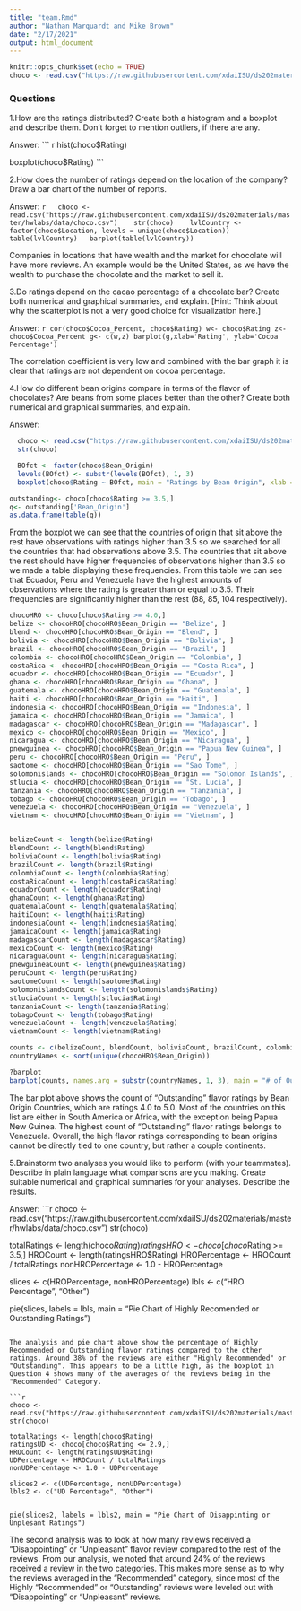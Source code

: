 ```yaml
---
title: "team.Rmd"
author: "Nathan Marquardt and Mike Brown"
date: "2/17/2021"
output: html_document
---
```


```r
knitr::opts_chunk$set(echo = TRUE)
choco <- read.csv("https://raw.githubusercontent.com/xdaiISU/ds202materials/master/hwlabs/data/choco.csv")
```

### Questions
1.How are the ratings distributed? Create both a histogram and a boxplot and describe them. Don’t forget to mention outliers, if there are any.

  Answer: 
  ``` r
  hist(choco$Rating)
  
  boxplot(choco$Rating)
  ```
  
2.How does the number of ratings depend on the location of the company? Draw a bar chart of the number of reports.

  Answer:
   ```r
  choco <- read.csv("https://raw.githubusercontent.com/xdaiISU/ds202materials/master/hwlabs/data/choco.csv") 
  str(choco) 
  lvlCountry <- factor(choco$Location, levels = unique(choco$Location))
  table(lvlCountry)
  barplot(table(lvlCountry))
  ```
  
  Companies in locations that have wealth and the market for chocolate will have more reviews. An example would be the United States, as we have the wealth to purchase the chocolate and the market to sell it.
  
3.Do ratings depend on the cacao percentage of a chocolate bar? Create both numerical and graphical summaries, and explain. [Hint: Think about why the scatterplot is not a very good choice for visualization here.]

  Answer:
  ``` r
cor(choco$Cocoa_Percent, choco$Rating)
w<- choco$Rating
z<- choco$Cocoa_Percent
g<- c(w,z)
barplot(g,xlab='Rating', ylab='Cocoa Percentage')
```

  The correlation coefficient is very low and combined with the bar graph it is clear that ratings are not dependent on cocoa percentage.
  
4.How do different bean origins compare in terms of the flavor of chocolates? Are beans from some places better than the other? Create both numerical and graphical summaries, and explain.

  Answer: 
``` r
  choco <- read.csv("https://raw.githubusercontent.com/xdaiISU/ds202materials/master/hwlabs/data/choco.csv") 
  str(choco) 

  BOfct <- factor(choco$Bean_Origin)
  levels(BOfct) <- substr(levels(BOfct), 1, 3)
  boxplot(choco$Rating ~ BOfct, main = "Ratings by Bean Origin", xlab = "Bean   Origin", ylab = "Rating")
```
``` r
outstanding<- choco[choco$Rating >= 3.5,]
q<- outstanding['Bean_Origin']
as.data.frame(table(q))
```
  From the boxplot we can see that the countries of origin that sit above the rest have observations with ratings higher than 3.5 so we searched for all the countries that had observations above 3.5. The countries that sit above the rest should have higher frequencies of observations higher than 3.5 so we made a table displaying these frequencies. From this table we can see that Ecuador, Peru and Venezuela have the highest amounts of observations where the rating is greater than or equal to 3.5. Their frequencies are significantly higher than the rest (88, 85, 104 respectively). 
  
  ```r
  chocoHRO <- choco[choco$Rating >= 4.0,] 
belize <- chocoHRO[chocoHRO$Bean_Origin == "Belize", ]
blend <- chocoHRO[chocoHRO$Bean_Origin == "Blend", ]
bolivia <- chocoHRO[chocoHRO$Bean_Origin == "Bolivia", ]
brazil <- chocoHRO[chocoHRO$Bean_Origin == "Brazil", ]
colombia <- chocoHRO[chocoHRO$Bean_Origin == "Colombia", ]
costaRica <- chocoHRO[chocoHRO$Bean_Origin == "Costa Rica", ]
ecuador <- chocoHRO[chocoHRO$Bean_Origin == "Ecuador", ]
ghana <- chocoHRO[chocoHRO$Bean_Origin == "Ghana", ]
guatemala <- chocoHRO[chocoHRO$Bean_Origin == "Guatemala", ]
haiti <- chocoHRO[chocoHRO$Bean_Origin == "Haiti", ]
indonesia <- chocoHRO[chocoHRO$Bean_Origin == "Indonesia", ]
jamaica <- chocoHRO[chocoHRO$Bean_Origin == "Jamaica", ]
madagascar <- chocoHRO[chocoHRO$Bean_Origin == "Madagascar", ]
mexico <- chocoHRO[chocoHRO$Bean_Origin == "Mexico", ]
nicaragua <- chocoHRO[chocoHRO$Bean_Origin == "Nicaragua", ]
pnewguinea <- chocoHRO[chocoHRO$Bean_Origin == "Papua New Guinea", ]
peru <- chocoHRO[chocoHRO$Bean_Origin == "Peru", ]
saotome <- chocoHRO[chocoHRO$Bean_Origin == "Sao Tome", ]
solomonislands <- chocoHRO[chocoHRO$Bean_Origin == "Solomon Islands", ]
stlucia <- chocoHRO[chocoHRO$Bean_Origin == "St. Lucia", ]
tanzania <- chocoHRO[chocoHRO$Bean_Origin == "Tanzania", ]
tobago <- chocoHRO[chocoHRO$Bean_Origin == "Tobago", ]
venezuela <- chocoHRO[chocoHRO$Bean_Origin == "Venezuela", ]
vietnam <- chocoHRO[chocoHRO$Bean_Origin == "Vietnam", ]


belizeCount <- length(belize$Rating)
blendCount <- length(blend$Rating)
boliviaCount <- length(bolivia$Rating)
brazilCount <- length(brazil$Rating)
colombiaCount <- length(colombia$Rating)
costaRicaCount <- length(costaRica$Rating)
ecuadorCount <- length(ecuador$Rating)
ghanaCount <- length(ghana$Rating)
guatemalaCount <- length(guatemala$Rating)
haitiCount <- length(haiti$Rating)
indonesiaCount <- length(indonesia$Rating)
jamaicaCount <- length(jamaica$Rating)
madagascarCount <- length(madagascar$Rating)
mexicoCount <- length(mexico$Rating)
nicaraguaCount <- length(nicaragua$Rating)
pnewguineaCount <- length(pnewguinea$Rating)
peruCount <- length(peru$Rating)
saotomeCount <- length(saotome$Rating)
solomonislandsCount <- length(solomonislands$Rating)
stluciaCount <- length(stlucia$Rating)
tanzaniaCount <- length(tanzania$Rating)
tobagoCount <- length(tobago$Rating)
venezuelaCount <- length(venezuela$Rating)
vietnamCount <- length(vietnam$Rating)

counts <- c(belizeCount, blendCount, boliviaCount, brazilCount, colombiaCount, costaRicaCount, ecuadorCount, ghanaCount, guatemalaCount, haitiCount, indonesiaCount, jamaicaCount, madagascarCount, mexicoCount, nicaraguaCount, peruCount, pnewguineaCount, saotomeCount, solomonislandsCount, stluciaCount, tanzaniaCount, tobagoCount, venezuelaCount, vietnamCount)
countryNames <- sort(unique(chocoHRO$Bean_Origin))

?barplot
barplot(counts, names.arg = substr(countryNames, 1, 3), main = "# of Outstanding Flavor Reviews by Country", xlab = "Bean Origin Countries", ylab = "# of Outstanding Flavors", col = "red")
```

  The bar plot above shows the count of "Outstanding" flavor ratings by Bean Origin Countries, which are ratings 4.0 to 5.0. Most of the countries on this list are either in South America or Africa, with the exception being Papua New Guinea. The highest count of "Outstanding" flavor ratings belongs to Venezuela. Overall, the high flavor ratings corresponding to bean origins cannot be directly tied to one country, but rather a couple continents.  
  
  
5.Brainstorm two analyses you would like to perform (with your teammates). Describe in plain language what comparisons are you making. Create suitable numerical and graphical summaries for your analyses. Describe the results.

  Answer:
  ```r
  choco <- read.csv("https://raw.githubusercontent.com/xdaiISU/ds202materials/master/hwlabs/data/choco.csv") 
str(choco) 

totalRatings <- length(choco$Rating)
ratingsHRO <- choco[choco$Rating >= 3.5,]
HROCount <- length(ratingsHRO$Rating)
HROPercentage <- HROCount / totalRatings
nonHROPercentage <- 1.0 - HROPercentage

slices <- c(HROPercentage, nonHROPercentage)
lbls <- c("HRO Percentage", "Other")


pie(slices, labels = lbls, main = "Pie Chart of Highly Recomended or Outstanding Ratings")
```

The analysis and pie chart above show the percentage of Highly Recommended or Outstanding flavor ratings compared to the other ratings. Around 38% of the reviews are either "Highly Recommended" or "Outstanding". This appears to be a little high, as the boxplot in Question 4 shows many of the averages of the reviews being in the "Recommended" Category.

```r
choco <- read.csv("https://raw.githubusercontent.com/xdaiISU/ds202materials/master/hwlabs/data/choco.csv") 
str(choco) 

totalRatings <- length(choco$Rating)
ratingsUD <- choco[choco$Rating <= 2.9,]
HROCount <- length(ratingsUD$Rating)
UDPercentage <- HROCount / totalRatings
nonUDPercentage <- 1.0 - UDPercentage

slices2 <- c(UDPercentage, nonUDPercentage)
lbls2 <- c("UD Percentage", "Other")


pie(slices2, labels = lbls2, main = "Pie Chart of Disappinting or Unplesant Ratings")
```

The second analysis was to look at how many reviews received a "Disappointing" or "Unpleasant" flavor review compared to the rest of the reviews. From our analysis, we noted that around 24% of the reviews received a review in the two categories. This makes more sense as to why the reviews averaged in the "Recommended" category, since most of the Highly "Recommended" or "Outstanding" reviews were leveled out with "Disappointing" or "Unpleasant" reviews. 